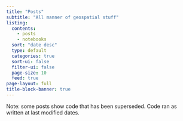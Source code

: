 ```yaml
---
title: "Posts"
subtitle: "All manner of geospatial stuff"
listing:
  contents: 
    - posts
    - notebooks
  sort: "date desc"
  type: default
  categories: true
  sort-ui: false
  filter-ui: false
  page-size: 10
  feed: true
page-layout: full
title-block-banner: true
---
```

Note: some posts show code that has been superseded. Code ran as written at last modified dates.